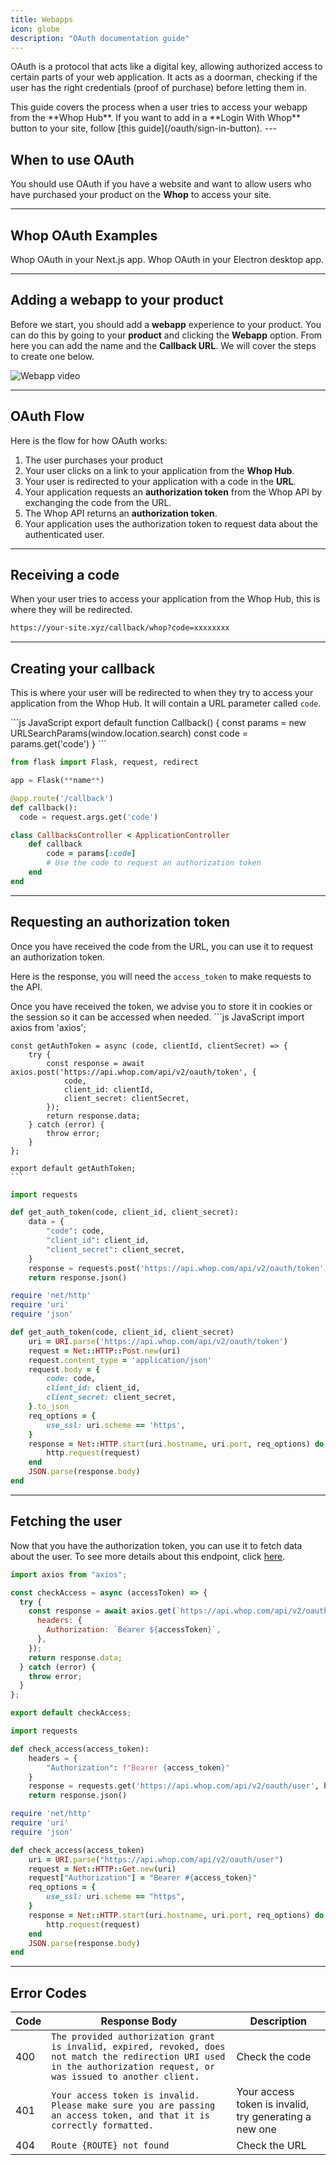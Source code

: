 ```yaml
---
title: Webapps
icon: globe
description: "OAuth documentation guide"
---
```


OAuth is a protocol that acts like a digital key, allowing authorized access to certain parts of your web application. It acts as a doorman, checking if the user has the right credentials (proof of purchase) before letting them in.

<Note>
  This guide covers the process when a user tries to access your webapp from the
  **Whop Hub**. If you want to add in a **Login With Whop** button to your site,
  follow [this guide](/oauth/sign-in-button).
</Note>
---

## When to use OAuth

You should use OAuth if you have a website and want to allow users who have purchased your product on the **Whop** to access your site.

---

## Whop OAuth Examples

<CardGroup cols={2}>
  <Card
    title="Next.js"
    icon="react"
    color="#ea5a0c"
    href="https://github.com/whopio/next-template"
  >
    Whop OAuth in your Next.js app.
  </Card>
  <Card
    title="Electron"
    icon="react"
    color="#0285c7"
    href="https://github.com/denisulit/whop-electron-template"
  >
    Whop OAuth in your Electron desktop app.
  </Card>
</CardGroup>

---

## Adding a webapp to your product

Before we start, you should add a **webapp** experience to your product. You can do this by going to your **product** and clicking the **Webapp** option. From here you can add the name and the **Callback URL**. We will cover the steps to create one below.

![Webapp video](https://dev-docs-weld.vercel.app/Webapp.gif)

---

## OAuth Flow

Here is the flow for how OAuth works:

1. The user purchases your product
2. Your user clicks on a link to your application from the **Whop Hub**.
3. Your user is redirected to your application with a code in the **URL**.
4. Your application requests an **authorization token** from the Whop API by exchanging the code from the URL.
5. The Whop API returns an **authorization token**.
6. Your application uses the authorization token to request data about the authenticated user.

---

## Receiving a code

When your user tries to access your application from the Whop Hub, this is where they will be redirected.

```bash
https://your-site.xyz/callback/whop?code=xxxxxxxx
```

---

## Creating your callback

This is where your user will be redirected to when they try to access your application from the Whop Hub. It will contain a URL parameter called `code`.

<CodeGroup title="Callback" >
    ```js JavaScript
    export default function Callback() {
      const params = new URLSearchParams(window.location.search)
      const code = params.get('code')
    }
    ```

```python Python
from flask import Flask, request, redirect

app = Flask(**name**)

@app.route('/callback')
def callback():
  code = request.args.get('code')
```

```ruby Rails
class CallbacksController < ApplicationController
    def callback
        code = params[:code]
        # Use the code to request an authorization token
    end
end
```

</CodeGroup>

---

## Requesting an authorization token

Once you have received the code from the URL, you can use it to request an authorization token.

Here is the response, you will need the `access_token` to make requests to the API.

<Note>
  Once you have received the token, we advise you to store it in cookies or the
  session so it can be accessed when needed.
</Note>

<CodeGroup>
    ```js JavaScript
    import axios from 'axios';

    const getAuthToken = async (code, clientId, clientSecret) => {
        try {
            const response = await axios.post('https://api.whop.com/api/v2/oauth/token', {
                code,
                client_id: clientId,
                client_secret: clientSecret,
            });
            return response.data;
        } catch (error) {
            throw error;
        }
    };

    export default getAuthToken;
    ```

```python Python
import requests

def get_auth_token(code, client_id, client_secret):
    data = {
        "code": code,
        "client_id": client_id,
        "client_secret": client_secret,
    }
    response = requests.post('https://api.whop.com/api/v2/oauth/token', data=data)
    return response.json()
```

```ruby Rails
require 'net/http'
require 'uri'
require 'json'

def get_auth_token(code, client_id, client_secret)
    uri = URI.parse('https://api.whop.com/api/v2/oauth/token')
    request = Net::HTTP::Post.new(uri)
    request.content_type = 'application/json'
    request.body = {
        code: code,
        client_id: client_id,
        client_secret: client_secret,
    }.to_json
    req_options = {
        use_ssl: uri.scheme == 'https',
    }
    response = Net::HTTP.start(uri.hostname, uri.port, req_options) do |http|
        http.request(request)
    end
    JSON.parse(response.body)
end
```

</CodeGroup>

---

## Fetching the user

Now that you have the authorization token, you can use it to fetch data about the user. To see more details about this endpoint, click [here](/api-reference/oauth/retrieve-user).

<CodeGroup>

```js JavaScript
import axios from "axios";

const checkAccess = async (accessToken) => {
  try {
    const response = await axios.get(`https://api.whop.com/api/v2/oauth/user`, {
      headers: {
        Authorization: `Bearer ${accessToken}`,
      },
    });
    return response.data;
  } catch (error) {
    throw error;
  }
};

export default checkAccess;
```

```python Python
import requests

def check_access(access_token):
    headers = {
        "Authorization": f"Bearer {access_token}"
    }
    response = requests.get('https://api.whop.com/api/v2/oauth/user', headers=headers)
    return response.json()
```

```ruby Rails
require 'net/http'
require 'uri'
require 'json'

def check_access(access_token)
    uri = URI.parse("https://api.whop.com/api/v2/oauth/user")
    request = Net::HTTP::Get.new(uri)
    request["Authorization"] = "Bearer #{access_token}"
    req_options = {
        use_ssl: uri.scheme == "https",
    }
    response = Net::HTTP.start(uri.hostname, uri.port, req_options) do |http|
        http.request(request)
    end
    JSON.parse(response.body)
end
```

</CodeGroup>

---

## Error Codes

| Code | Response Body                                                                                                                                                           | Description                                            |
| ---- | ----------------------------------------------------------------------------------------------------------------------------------------------------------------------- | ------------------------------------------------------ |
| 400  | `The provided authorization grant is invalid, expired, revoked, does not match the redirection URI used in the authorization request, or was issued to another client.` | Check the code                                         |
| 401  | `Your access token is invalid. Please make sure you are passing an access token, and that it is correctly formatted.`                                                   | Your access token is invalid, try generating a new one |
| 404  | `Route {ROUTE} not found`                                                                                                                                               | Check the URL                                          |
